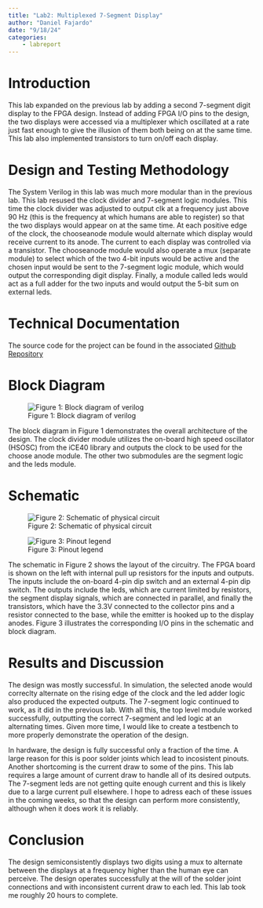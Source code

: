 ```yaml
---
title: "Lab2: Multiplexed 7-Segment Display"
author: "Daniel Fajardo"
date: "9/18/24"
categories:
    - labreport
---
```


# Introduction

This lab expanded on the previous lab by adding a second 7-segment digit display to the FPGA design. Instead of adding FPGA I/O pins to
the design, the two displays were accessed via a multiplexer which oscillated at a rate just fast enough to give the illusion of them
both being on at the same time. This lab also implemented transistors to turn on/off each display.

# Design and Testing Methodology

The System Verilog in this lab was much more modular than in the previous lab. This lab resused the clock divider and 7-segment logic 
modules. This time the clock divider was adjusted to output clk at a frequency just above 90 Hz (this is the frequency at which humans
are able to register) so that the two displays would appear on at the same time. At each positive edge of the clock, the chooseanode
module would alternate which display would receive current to its anode. The current to each display was controlled via a transistor.
The chooseanode module would also operate a mux (separate module) to select which of the two 4-bit inputs would be active and the
chosen input would be sent to the 7-segment logic module, which would output the corresponding digit display. Finally, a module called
leds would act as a full adder for the two inputs and would output the 5-bit sum on external leds.

# Technical Documentation

The source code for the project can be found in the associated [Github Repository](https://github.com/Daniel-Fajardo/e155-lab2)

# Block Diagram

![Figure 1: Block diagram of verilog](images/Lab2 Block Diagram.jpg)

The block diagram in Figure 1 demonstrates the overall architecture of the design. The clock divider module utilizes the on-board high
speed oscillator (HSOSC) from the iCE40 library and outputs the clock to be used for the choose anode module. The other two submodules
are the segment logic and the leds module.

# Schematic

![Figure 2: Schematic of physical circuit](images/Lab2 Schematic.jpg)

![Figure 3: Pinout legend](images/Pinout legend.jpg)

The schematic in Figure 2 shows the layout of the circuitry. The FPGA board is shown on the left with internal pull up resistors for the
inputs and outputs. The inputs include the on-board 4-pin dip switch and an external 4-pin dip switch. The outputs include the leds,
which are current limited by resistors, the segment display signals, which are connected in parallel, and finally the transistors, which
have the 3.3V connected to the collector pins and a resistor connected to the base, while the emitter is hooked up to the display anodes.
Figure 3 illustrates the corresponding I/O pins in the schematic and block diagram.

# Results and Discussion

The design was mostly successful. In simulation, the selected anode would correclty alternate on the rising edge of the clock and the
led adder logic also produced the expected outputs. The 7-segment logic continued to work, as it did in the previous lab. With all this,
the top level module worked successfully, outputting the correct 7-segment and led logic at an alternating times. Given more time, I
would like to create a testbench to more properly demonstrate the operation of the design.

In hardware, the design is fully successful only a fraction of the time. A large reason for this is poor solder joints which lead to
incosistent pinouts. Another shortcoming is the current draw to some of the pins. This lab requires a large amount of current draw to
handle all of its desired outputs. The 7-segment leds are not getting quite enough current and this is likely due to a large current pull
elsewhere. I hope to adress each of these issues in the coming weeks, so that the design can perform more consistently, although when it
does work it is reliably.

# Conclusion

The design semiconsistently displays two digits using a mux to alternate between the displays at a frequency higher than the human eye
can perceive. The design operates successfully at the will of the solder joint connections and with inconsistent current draw to each
led. This lab took me roughly 20 hours to complete.